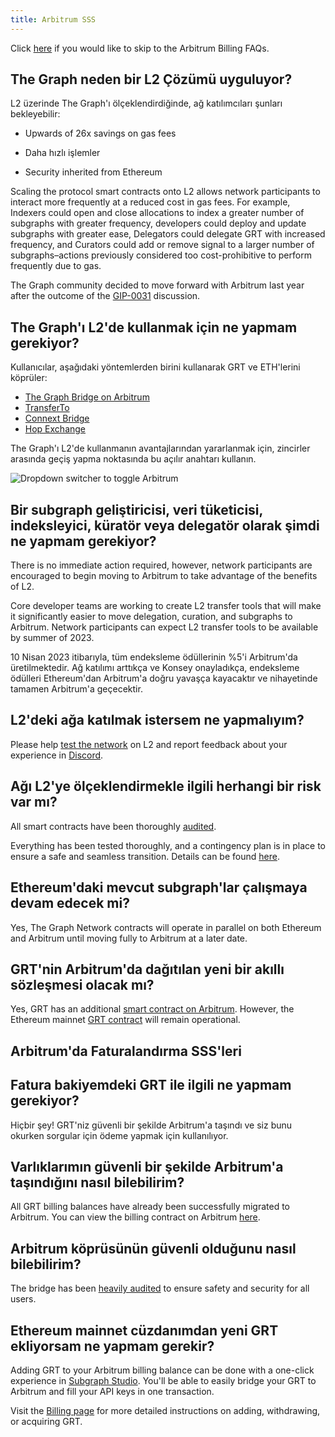 ```yaml
---
title: Arbitrum SSS
---
```


Click [here](#billing-on-arbitrum-faqs) if you would like to skip to the Arbitrum Billing FAQs.

## The Graph neden bir L2 Çözümü uyguluyor?

L2 üzerinde The Graph'ı ölçeklendirdiğinde, ağ katılımcıları şunları bekleyebilir:

-   Upwards of 26x savings on gas fees

-   Daha hızlı işlemler

-   Security inherited from Ethereum

Scaling the protocol smart contracts onto L2 allows network participants to interact more frequently at a reduced cost in gas fees. For example, Indexers could open and close allocations to index a greater number of subgraphs with greater frequency, developers could deploy and update subgraphs with greater ease, Delegators could delegate GRT with increased frequency, and Curators could add or remove signal to a larger number of subgraphs–actions previously considered too cost-prohibitive to perform frequently due to gas.

The Graph community decided to move forward with Arbitrum last year after the outcome of the [GIP-0031](https://forum.thegraph.com/t/gip-0031-arbitrum-grt-bridge/3305) discussion.

## The Graph'ı L2'de kullanmak için ne yapmam gerekiyor?

Kullanıcılar, aşağıdaki yöntemlerden birini kullanarak GRT ve ETH'lerini köprüler:

-   [The Graph Bridge on Arbitrum](https://bridge.arbitrum.io/?l2ChainId=42161)
-   [TransferTo](https://transferto.xyz/swap)
-   [Connext Bridge](https://bridge.connext.network/)
-   [Hop Exchange](https://app.hop.exchange/#/send?token=ETH)

The Graph'ı L2'de kullanmanın avantajlarından yararlanmak için, zincirler arasında geçiş yapma noktasında bu açılır anahtarı kullanın.

![Dropdown switcher to toggle Arbitrum](/img/arbitrum-screenshot-toggle.png)

## Bir subgraph geliştiricisi, veri tüketicisi, indeksleyici, küratör veya delegatör olarak şimdi ne yapmam gerekiyor?

There is no immediate action required, however, network participants are encouraged to begin moving to Arbitrum to take advantage of the benefits of L2.

Core developer teams are working to create L2 transfer tools that will make it significantly easier to move delegation, curation, and subgraphs to Arbitrum. Network participants can expect L2 transfer tools to be available by summer of 2023.

10 Nisan 2023 itibarıyla, tüm endeksleme ödüllerinin %5'i Arbitrum'da üretilmektedir. Ağ katılımı arttıkça ve Konsey onayladıkça, endeksleme ödülleri Ethereum'dan Arbitrum'a doğru yavaşça kayacaktır ve nihayetinde tamamen Arbitrum'a geçecektir.

## L2'deki ağa katılmak istersem ne yapmalıyım?

Please help [test the network](https://testnet.thegraph.com/explorer) on L2 and report feedback about your experience in [Discord](https://discord.gg/vtvv7FP).

## Ağı L2'ye ölçeklendirmekle ilgili herhangi bir risk var mı?

All smart contracts have been thoroughly [audited](https://github.com/graphprotocol/contracts/blob/dev/audits/OpenZeppelin/2022-07-graph-arbitrum-bridge-audit.pdf).

Everything has been tested thoroughly, and a contingency plan is in place to ensure a safe and seamless transition. Details can be found [here](https://forum.thegraph.com/t/gip-0037-the-graph-arbitrum-deployment-with-linear-rewards-minted-in-l2/3551#risks-and-security-considerations-20).

## Ethereum'daki mevcut subgraph'lar çalışmaya devam edecek mi?

Yes, The Graph Network contracts will operate in parallel on both Ethereum and Arbitrum until moving fully to Arbitrum at a later date.

## GRT'nin Arbitrum'da dağıtılan yeni bir akıllı sözleşmesi olacak mı?

Yes, GRT has an additional [smart contract on Arbitrum](https://arbiscan.io/address/0x9623063377ad1b27544c965ccd7342f7ea7e88c7). However, the Ethereum mainnet [GRT contract](https://etherscan.io/token/0xc944e90c64b2c07662a292be6244bdf05cda44a7) will remain operational.

## Arbitrum'da Faturalandırma SSS'leri

## Fatura bakiyemdeki GRT ile ilgili ne yapmam gerekiyor?

Hiçbir şey! GRT'niz güvenli bir şekilde Arbitrum'a taşındı ve siz bunu okurken sorgular için ödeme yapmak için kullanılıyor.

## Varlıklarımın güvenli bir şekilde Arbitrum'a taşındığını nasıl bilebilirim?

All GRT billing balances have already been successfully migrated to Arbitrum. You can view the billing contract on Arbitrum [here](https://arbiscan.io/address/0x1B07D3344188908Fb6DEcEac381f3eE63C48477a).

## Arbitrum köprüsünün güvenli olduğunu nasıl bilebilirim?

The bridge has been [heavily audited](https://code4rena.com/contests/2022-10-the-graph-l2-bridge-contest) to ensure safety and security for all users.

## Ethereum mainnet cüzdanımdan yeni GRT ekliyorsam ne yapmam gerekir?

Adding GRT to your Arbitrum billing balance can be done with a one-click experience in [Subgraph Studio](https://thegraph.com/studio/). You'll be able to easily bridge your GRT to Arbitrum and fill your API keys in one transaction.

Visit the [Billing page](https://thegraph.com/docs/en/billing/) for more detailed instructions on adding, withdrawing, or acquiring GRT.
